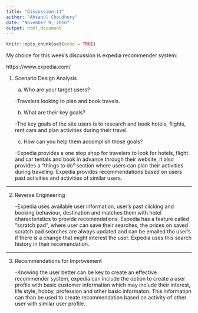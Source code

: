 ---
title: "Discussion-11"
author: "Ahsanul Choudhury"
date: "November 9, 2016"
output: html_document
---

```{r setup, include=FALSE}
knitr::opts_chunk$set(echo = TRUE)
```

My choice for this week's discussion is expedia recommender system:

https://www.expedia.com/
   
1. Scenario Design Analysis  


     a) Who are your target users?
    
     -Travelers looking to plan and book travels. 
    
    
     
     b) What are their key goals?
    
     -The key goals of the site users is to research and book hotels, flights, rent cars and plan activities during their travel.
    
     
     
     c) How can you help them accomplish those goals?
    
     -Expedia provides a one stop shop for travelers to look for hotels, flight and car tentals and book in advance through their website, it also provides a "things to do" section where users can plan their activities during traveling. Expedia provides recommendations based on users past activities and activities of similar users.
    
* * *

2. Reverse Engineering
    
    
    -Expedia uses available user information, user's past clicking and booking behaviour, destination and matches them with hotel characteristics to provide recomendations. Expedia has a feature called "scratch pad", where user can save their searches, the prices on saved scratch pad searches are always updated and can be emailed tho user's if there is a change that might interest the user. Expedia uses this search history in their recomendation.
    
* * *    

3. Recommendations for Improvement

    
    -Knowing the user better can be key to create an effective recommender system, expedia can include the option to create a user profile with basic customer information which may include their interest, life style, hobby, profession and other basic informaton. This information can than be used to create recommendation based on activity of other user with similar user profile.